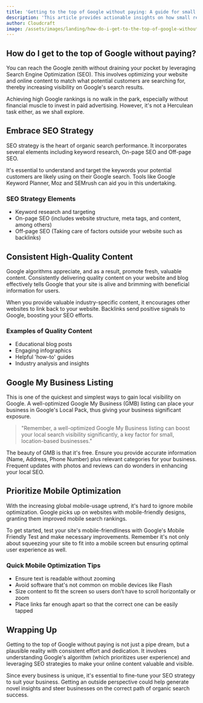 ```yaml
---
title: 'Getting to the top of Google without paying: A guide for small businesses'
description: 'This article provides actionable insights on how small retail or service businesses can achieve high Google rankings without spending a dime.'
author: Cloudcraft
image: /assets/images/landing/how-do-i-get-to-the-top-of-google-without-paying.jpg
---
```


## How do I get to the top of Google without paying?

You can reach the Google zenith without draining your pocket by leveraging Search Engine Optimization (SEO). This involves optimizing your website and online content to match what potential customers are searching for, thereby increasing visibility on Google's search results. 

Achieving high Google rankings is no walk in the park, especially without financial muscle to invest in paid advertising. However, it's not a Herculean task either, as we shall explore.

<ServicesBlurb />

## Embrace SEO Strategy

SEO strategy is the heart of organic search performance. It incorporates several elements including keyword research, On-page SEO and Off-page SEO.

It's essential to understand and target the keywords your potential customers are likely using on their Google search. Tools like Google Keyword Planner, Moz and SEMrush can aid you in this undertaking.

### SEO Strategy Elements 

 * Keyword research and targeting
 * On-page SEO (includes website structure, meta tags, and content, among others)
 * Off-page SEO (Taking care of factors outside your website such as backlinks)

## Consistent High-Quality Content

Google algorithms appreciate, and as a result, promote fresh, valuable content. Consistently delivering quality content on your website and blog effectively tells Google that your site is alive and brimming with beneficial information for users.

When you provide valuable industry-specific content, it encourages other websites to link back to your website. Backlinks send positive signals to Google, boosting your SEO efforts.

### Examples of Quality Content

 * Educational blog posts
 * Engaging infographics
 * Helpful 'how-to' guides
 * Industry analysis and insights

<GetStartedBlurb />

## Google My Business Listing

This is one of the quickest and simplest ways to gain local visibility on Google. A well-optimized Google My Business (GMB) listing can place your business in Google's Local Pack, thus giving your business significant exposure.

<blockquote tip>
"Remember, a well-optimized Google My Business listing can boost your local search visibility significantly, a key factor for small, location-based businesses."
</blockquote>

The beauty of GMB is that it's free. Ensure you provide accurate information (Name, Address, Phone Number) plus relevant categories for your business. Frequent updates with photos and reviews can do wonders in enhancing your local SEO.

## Prioritize Mobile Optimization

With the increasing global mobile-usage uptrend, it's hard to ignore mobile optimization. Google picks up on websites with mobile-friendly designs, granting them improved mobile search rankings.

To get started, test your site's mobile-friendliness with Google's Mobile Friendly Test and make necessary improvements. Remember it's not only about squeezing your site to fit into a mobile screen but ensuring optimal user experience as well.

### Quick Mobile Optimization Tips

 * Ensure text is readable without zooming
 * Avoid software that's not common on mobile devices like Flash
 * Size content to fit the screen so users don’t have to scroll horizontally or zoom
 * Place links far enough apart so that the correct one can be easily tapped

## Wrapping Up

Getting to the top of Google without paying is not just a pipe dream, but a plausible reality with consistent effort and dedication. It involves understanding Google's algorithm (which prioritizes user experience) and leveraging SEO strategies to make your online content valuable and visible.

Since every business is unique, it's essential to fine-tune your SEO strategy to suit your business. Getting an outside perspective could help generate novel insights and steer businesses on the correct path of organic search success.